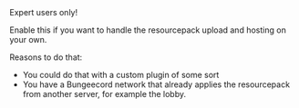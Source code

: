 

<Warning>
Expert users only!
</Warning>


Enable this if you want to handle the resourcepack upload and hosting on your own.

Reasons to do that:

* You could do that with a custom plugin of some sort
* You have a Bungeecord network that already applies the resourcepack from another server, for example the lobby.